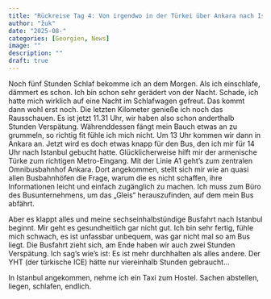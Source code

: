```yaml
---
title: "Rückreise Tag 4: Von irgendwo in der Türkei über Ankara nach Istanbul"
author: "žuk"
date: "2025-08-"
categories: [Georgien, News]
image: ""
description: ""
draft: true
---
```


Noch fünf Stunden Schlaf bekomme ich an dem Morgen. Als ich einschlafe, dämmert es schon. Ich bin schon sehr gerädert von der Nacht. Schade, ich hatte mich wirklich auf eine Nacht im Schlafwagen gefreut. Das kommt dann wohl erst noch. Die letzten Kilometer genieße ich noch das Rausschauen. Es ist jetzt 11.31 Uhr, wir haben also schon anderthalb Stunden Verspätung. Währenddessen fängt mein Bauch etwas an zu grummeln, so richtig fit fühle ich mich nicht. Um 13 Uhr kommen wir dann in Ankara an. Jetzt wird es doch etwas knapp für den Bus, den ich mir für 14 Uhr nach Istanbul gebucht hatte. Glücklicherweise hilft mir der armenische Türke zum richtigen Metro-Eingang. Mit der Linie A1 geht’s zum zentralen Omnibusbahnhof Ankara. Dort angekommen, stellt sich mir wie an quasi allen Busbahnhöfen die Frage, warum die es nicht schaffen, ihre Informationen leicht und einfach zugänglich zu machen. Ich muss zum Büro des Busunternehmens, um das „Gleis“ herauszufinden, auf dem mein Bus abfährt.

Aber es klappt alles und meine sechseinhalbstündige Busfahrt nach Istanbul beginnt. Mir geht es gesundheitlich gar nicht gut. Ich bin sehr fertig, fühle mich schwach, es ist unfassbar unbequem, was gar nicht mal so am Bus liegt. Die Busfahrt zieht sich, am Ende haben wir auch zwei Stunden Verspätung. Ich sag’s wie’s ist: Es ist mehr durchhalten als alles andere. Der YHT (der türkische ICE) hätte nur viereinhalb Stunden gebraucht…

In Istanbul angekommen, nehme ich ein Taxi zum Hostel. Sachen abstellen, liegen, schlafen, endlich.
